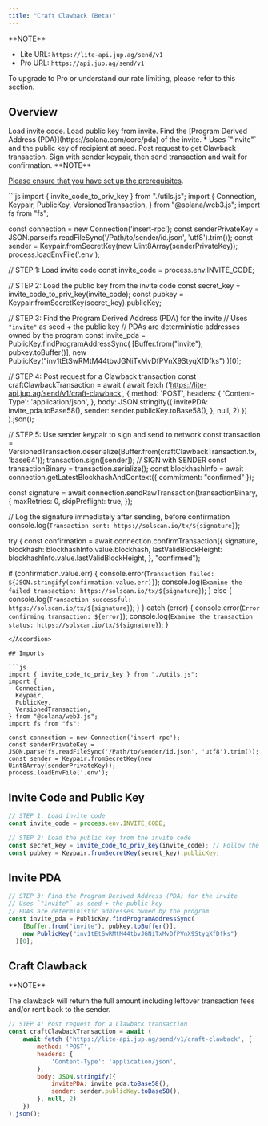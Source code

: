 ```yaml
---
title: "Craft Clawback (Beta)"
---
```


<Info>
  **NOTE**

  * Lite URL: `https://lite-api.jup.ag/send/v1`
  * Pro URL: `https://api.jup.ag/send/v1`

  To upgrade to Pro or understand our rate limiting, please refer to this section.

  <CardGroup>
    <Card title="API Key Setup" href="/portal/setup" icon="key" horizontal/>
    <Card title="API Rate Limit" href="/portal/rate-limit" icon="gauge" horizontal/>
  </CardGroup>
</Info>

## Overview

<Steps>
  <Step>
  Load invite code.
  </Step>
  <Step>
  Load public key from invite.
  </Step>
  <Step>
  Find the [Program Derived Address (PDA)](https://solana.com/core/pda) of the invite.
   * Uses `"invite"` and the public key of recipient at seed.
  </Step>
  <Step>
  Post request to get Clawback transaction.
  </Step>
  <Step>
  Sign with sender keypair, then send transaction and wait for confirmation.
  </Step>
</Steps>

<Info>
  **NOTE**

  [Please ensure that you have set up the prerequisites](/docs/send/invite-code#overview).
</Info>

<Accordion title="Full Code Snippet">
```js
import { invite_code_to_priv_key } from "./utils.js";
import {
  Connection,
  Keypair,
  PublicKey,
  VersionedTransaction,
} from "@solana/web3.js";
import fs from "fs";

const connection = new Connection('insert-rpc');
const senderPrivateKey = JSON.parse(fs.readFileSync('/Path/to/sender/id.json', 'utf8').trim());
const sender = Keypair.fromSecretKey(new Uint8Array(senderPrivateKey));
process.loadEnvFile('.env');

// STEP 1: Load invite code
const invite_code = process.env.INVITE_CODE;

// STEP 2: Load the public key from the invite code
const secret_key = invite_code_to_priv_key(invite_code);
const pubkey = Keypair.fromSecretKey(secret_key).publicKey;

// STEP 3: Find the Program Derived Address (PDA) for the invite
// Uses `"invite"` as seed + the public key
// PDAs are deterministic addresses owned by the program
const invite_pda = PublicKey.findProgramAddressSync(
    [Buffer.from("invite"), pubkey.toBuffer()],
    new PublicKey("inv1tEtSwRMtM44tbvJGNiTxMvDfPVnX9StyqXfDfks")
  )[0];

// STEP 4: Post request for a Clawback transaction
const craftClawbackTransaction = await (
    await fetch ('https://lite-api.jup.ag/send/v1/craft-clawback', {
        method: 'POST',
        headers: {
            'Content-Type': 'application/json',
        },
        body: JSON.stringify({
            invitePDA: invite_pda.toBase58(),
            sender: sender.publicKey.toBase58(),
        }, null, 2)
    })
).json();

// STEP 5: Use sender keypair to sign and send to network
const transaction = VersionedTransaction.deserialize(Buffer.from(craftClawbackTransaction.tx, 'base64'));
transaction.sign([sender]); // SIGN with SENDER
const transactionBinary = transaction.serialize();
const blockhashInfo = await connection.getLatestBlockhashAndContext({ commitment: "confirmed" });

const signature = await connection.sendRawTransaction(transactionBinary, {
  maxRetries: 0,
  skipPreflight: true,
});

// Log the signature immediately after sending, before confirmation
console.log(`Transaction sent: https://solscan.io/tx/${signature}`);

try {
  const confirmation = await connection.confirmTransaction({
    signature,
    blockhash: blockhashInfo.value.blockhash,
    lastValidBlockHeight: blockhashInfo.value.lastValidBlockHeight,
  }, "confirmed");

  if (confirmation.value.err) {
    console.error(`Transaction failed: ${JSON.stringify(confirmation.value.err)}`);
    console.log(`Examine the failed transaction: https://solscan.io/tx/${signature}`);
  } else {
    console.log(`Transaction successful: https://solscan.io/tx/${signature}`);
  }
} catch (error) {
  console.error(`Error confirming transaction: ${error}`);
  console.log(`Examine the transaction status: https://solscan.io/tx/${signature}`);
}
```
</Accordion>

## Imports

```js
import { invite_code_to_priv_key } from "./utils.js";
import {
  Connection,
  Keypair,
  PublicKey,
  VersionedTransaction,
} from "@solana/web3.js";
import fs from "fs";

const connection = new Connection('insert-rpc');
const senderPrivateKey = JSON.parse(fs.readFileSync('/Path/to/sender/id.json', 'utf8').trim());
const sender = Keypair.fromSecretKey(new Uint8Array(senderPrivateKey));
process.loadEnvFile('.env');
```

## Invite Code and Public Key

```js
// STEP 1: Load invite code
const invite_code = process.env.INVITE_CODE;

// STEP 2: Load the public key from the invite code
const secret_key = invite_code_to_priv_key(invite_code); // Follow the utils.js guide
const pubkey = Keypair.fromSecretKey(secret_key).publicKey;
```

## Invite PDA

```js
// STEP 3: Find the Program Derived Address (PDA) for the invite
// Uses `"invite"` as seed + the public key
// PDAs are deterministic addresses owned by the program
const invite_pda = PublicKey.findProgramAddressSync(
    [Buffer.from("invite"), pubkey.toBuffer()],
    new PublicKey("inv1tEtSwRMtM44tbvJGNiTxMvDfPVnX9StyqXfDfks")
  )[0];
```

## Craft Clawback

<Info>
  **NOTE**

  The clawback will return the full amount including leftover transaction fees and/or rent back to the sender.
</Info>

```js
// STEP 4: Post request for a Clawback transaction
const craftClawbackTransaction = await (
    await fetch ('https://lite-api.jup.ag/send/v1/craft-clawback', {
        method: 'POST',
        headers: {
            'Content-Type': 'application/json',
        },
        body: JSON.stringify({
            invitePDA: invite_pda.toBase58(),
            sender: sender.publicKey.toBase58(),
        }, null, 2)
    })
).json();
```
